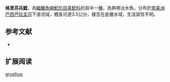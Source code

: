 {{Speciesbox
| name = 格里芬兵鯰
| image =  
| image_width = 250px
| image_caption = 
| status = NE
| status_system = IUCN3.1
| genus = Corydoras
| species = gryphus
| authority = [[Tencatt,_Britto_&_Pavanelli|Tencatt, Britto & Pavanelli]], 2014
| synonyms = 
}}

'''格里芬兵鯰'''，為[[輻鰭魚綱|輻鰭魚綱]][[鯰形目|鯰形目]][[美鯰科|美鯰科]]的其中一[[種|種]]，為熱帶淡水魚。分布於[[南美洲|南美洲]][[巴西|巴西]][[巴拉圭河|巴拉圭河]]下游流域，體長可達3.5公分，棲息在底層水域，生活習性不明。

==参考文献==
*{{FishBase_species|genus=Corydoras|species=gryphus|year=2014|month=11}}

== 扩展阅读 ==
{{refbegin}}
{{wikispecies-inline|Corydoras gryphus|格里芬兵鯰}}
{{refend}}
{{Taxonbar|from=Q16491575}}

[[Category:兵鯰屬|gryphus]]